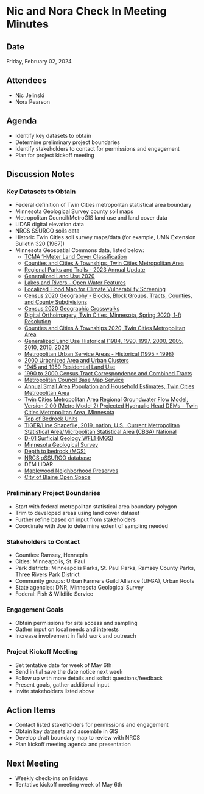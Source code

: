 # Nic and Nora Check In Meeting Minutes

## Date

Friday, February 02, 2024

## Attendees

-   Nic Jelinski
-   Nora Pearson

## Agenda

-   Identify key datasets to obtain
-   Determine preliminary project boundaries
-   Identify stakeholders to contact for permissions and engagement
-   Plan for project kickoff meeting

## Discussion Notes

### Key Datasets to Obtain

-   Federal definition of Twin Cities metropolitan statistical area boundary
-   Minnesota Geological Survey county soil maps
-   Metropolitan Council/MetroGIS land use and land cover data
-   LiDAR digital elevation data
-   NRCS SSURGO soils data
-   Historic Twin Cities soil survey maps/data (for example, UMN Extension Bulletin 320 (1967))
-   Minnesota Geospatial Commons data, listed below:
    -   [TCMA 1-Meter Land Cover Classification](https://gisdata.mn.gov/dataset/base-landcover-twincities)
    -   [Counties and Cities & Townships, Twin Cities Metropolitan Area](https://gisdata.mn.gov/dataset/us-mn-state-metc-bdry-metro-counties-and-ctus)
    -   [Regional Parks and Trails - 2023 Annual Update](https://gisdata.mn.gov/dataset/us-mn-state-metc-plan-parks-regional-parks-trails)
    -   [Generalized Land Use 2020](https://gisdata.mn.gov/dataset/us-mn-state-metc-plan-generl-lnduse2020)
    -   [Lakes and Rivers - Open Water Features](https://gisdata.mn.gov/dataset/us-mn-state-metc-water-lakes-rivers)
    -   [Localized Flood Map for Climate Vulnerability Screening](https://gisdata.mn.gov/dataset/us-mn-state-metc-env-local-flood-screening)
    -   [Census 2020 Geography - Blocks, Block Groups, Tracts, Counties, and County Subdivisions](https://gisdata.mn.gov/dataset/us-mn-state-metc-society-census2020tiger)
    -   [Census 2020 Geographic Crosswalks](https://gisdata.mn.gov/dataset/us-mn-state-metc-society-census2020crosswalks)
    -   [Digital Orthoimagery, Twin Cities, Minnesota, Spring 2020, 1-ft Resolution](https://gisdata.mn.gov/dataset/us-mn-state-metc-base-metro-orthos-2020)
    -   [Counties and Cities & Townships 2020, Twin Cities Metropolitan Area](https://gisdata.mn.gov/dataset/us-mn-state-metc-bdry-census2020counties-ctus)
    -   [Generalized Land Use Historical (1984, 1990, 1997, 2000, 2005, 2010, 2016, 2020)](https://gisdata.mn.gov/dataset/us-mn-state-metc-plan-generl-lnduse-historical)
    -   [Metropolitan Urban Service Areas - Historical (1995 - 1998)](https://gisdata.mn.gov/dataset/us-mn-state-metc-plan-musa-historical1995-1998)
    -   [2000 Urbanized Area and Urban Clusters](https://gisdata.mn.gov/dataset/us-mn-state-metc-society-census2000tiger-uac)
    -   [1945 and 1959 Residential Land Use](https://gisdata.mn.gov/dataset/us-mn-state-metc-plan-residnt-landuse1945-1959)
    -   [1990 to 2000 Census Tract Correspondence and Combined Tracts](https://gisdata.mn.gov/dataset/us-mn-state-metc-society-census-trt-comb1990-2000)
    -   [Metropolitan Council Base Map Service](https://gisdata.mn.gov/dataset/us-mn-state-metc-base-metcouncil-basemap-service)
    -   [Annual Small Area Population and Household Estimates, Twin Cities Metropolitan Area](https://gisdata.mn.gov/dataset/us-mn-state-metc-society-small-area-estimates)
    -   [Twin Cities Metropolitan Area Regional Groundwater Flow Model, Version 2.00 (Metro Model 2) Projected Hydraulic Head DEMs - Twin Cities Metropolitan Area, Minnesota](https://gisdata.mn.gov/dataset/us-mn-state-metc-water-metro-grndwater-flow-model)
    -   [Top of Bedrock Units](https://gisdata.mn.gov/dataset/us-mn-state-metc-geos-metro-top-elev-bedrock)
    -   [TIGER/Line Shapefile, 2019, nation, U.S., Current Metropolitan Statistical Area/Micropolitan Statistical Area (CBSA) National](https://catalog.data.gov/dataset/tiger-line-shapefile-2019-nation-u-s-current-metropolitan-statistical-area-micropolitan-statist)
    -   [D-01 Surficial Geology WFL1 (MGS)](https://mngs-umn.opendata.arcgis.com/maps/UMN::d-01-surficial-geology-wfl1/about?layer=)
    -   [Minnesota Geological Survey](https://conservancy.umn.edu/handle/11299/708)
    -   [Depth to bedrock (MGS)](https://umn.maps.arcgis.com/home/item.html?id=3a6326f3f666497e9bef1039a55d67ba)
    -   [NRCS gSSURGO database](https://www.nrcs.usda.gov/resources/data-and-reports/gridded-soil-survey-geographic-gssurgo-database)
    -   DEM LiDAR
    -   [Maplewood Neighborhood Preserves](https://maplewoodmn.gov/984/Neighborhood-Preserves)
    -   [City of Blaine Open Space](https://blainemn.gov/DocumentCenter/View/6238/Open-Space-Map)

### Preliminary Project Boundaries

-   Start with federal metropolitan statistical area boundary polygon
-   Trim to developed areas using land cover dataset
-   Further refine based on input from stakeholders
-   Coordinate with Joe to determine extent of sampling needed

### Stakeholders to Contact

-   Counties: Ramsey, Hennepin
-   Cities: Minneapolis, St. Paul
-   Park districts: Minneapolis Parks, St. Paul Parks, Ramsey County Parks, Three Rivers Park District
-   Community groups: Urban Farmers Guild Alliance (UFGA), Urban Roots
-   State agencies: DNR, Minnesota Geological Survey
-   Federal: Fish & Wildlife Service

### Engagement Goals

-   Obtain permissions for site access and sampling
-   Gather input on local needs and interests
-   Increase involvement in field work and outreach

### Project Kickoff Meeting

-   Set tentative date for week of May 6th
-   Send initial save the date notice next week
-   Follow up with more details and solicit questions/feedback
-   Present goals, gather additional input
-   Invite stakeholders listed above

## Action Items

-   Contact listed stakeholders for permissions and engagement
-   Obtain key datasets and assemble in GIS
-   Develop draft boundary map to review with NRCS\
-   Plan kickoff meeting agenda and presentation

## Next Meeting

-   Weekly check-ins on Fridays
-   Tentative kickoff meeting week of May 6th
